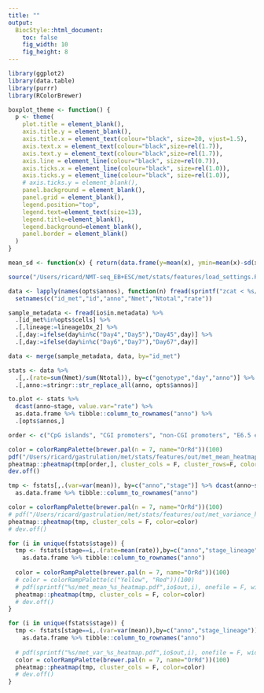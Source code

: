 ```yaml
---
title: ""
output: 
  BiocStyle::html_document:
    toc: false
    fig_width: 10
    fig_height: 8
---
```


```r
library(ggplot2)
library(data.table)
library(purrr)
library(RColorBrewer)
```

```r
boxplot_theme <- function() {
  p <- theme(
    plot.title = element_blank(),
    axis.title.y = element_blank(),
    axis.title.x = element_text(colour="black", size=20, vjust=1.5),
    axis.text.x = element_text(colour="black",size=rel(1.7)),
    axis.text.y = element_text(colour="black",size=rel(1.7)),
    axis.line = element_line(colour="black", size=rel(0.7)),
    axis.ticks.x = element_line(colour="black", size=rel(1.0)),
    axis.ticks.y = element_line(colour="black", size=rel(1.0)),
    # axis.ticks.y = element_blank(),
    panel.background = element_blank(),
    panel.grid = element_blank(),
    legend.position="top",
    legend.text=element_text(size=13),
    legend.title=element_blank(),
    legend.background=element_blank(),
    panel.border = element_blank()
  )
}

mean_sd <- function(x) { return(data.frame(y=mean(x), ymin=mean(x)-sd(x), ymax=mean(x)+sd(x))) }
```

<!-- Define I/O and options -->
```r
source("/Users/ricard/NMT-seq_EB+ESC/met/stats/features/load_settings.R")
```

<!-- Load methylation data -->
```r
data <- lapply(names(opts$annos), function(n) fread(sprintf("zcat < %s/%s.tsv.gz",io$in.data,n))) %>% rbindlist %>%
  setnames(c("id_met","id","anno","Nmet","Ntotal","rate"))
```

<!-- Load sample metadata -->
```r
sample_metadata <- fread(io$in.metadata) %>% 
  .[id_met%in%opts$cells] %>%
  .[,lineage:=lineage10x_2] %>%
  .[,day:=ifelse(day%in%c("Day4","Day5"),"Day45",day)] %>%
  .[,day:=ifelse(day%in%c("Day6","Day7"),"Day67",day)]
```

<!-- Merge methylation data and metadata -->
```r
data <- merge(sample_metadata, data, by="id_met")
```

<!-- Calculate statistics per features -->
```r
stats <- data %>% 
  .[,.(rate=sum(Nmet)/sum(Ntotal)), by=c("genotype","day","anno")] %>%
  .[,anno:=stringr::str_replace_all(anno, opts$annos)]
```


<!-- Heatmap with mean methylation per stage -->
```r
to.plot <- stats %>%
  dcast(anno~stage, value.var="rate") %>% 
  as.data.frame %>% tibble::column_to_rownames("anno") %>%
  .[opts$annos,]

order <- c("CpG islands", "CGI promoters", "non-CGI promoters", "E6.5 enhancers", "E7.5 enhancers", "Gene body", "LINE", "LTR")

color = colorRampPalette(brewer.pal(n = 7, name="OrRd"))(100)
pdf("/Users/ricard/gastrulation/met/stats/features/out/met_mean_heatmap.pdf", useDingbats = F, onefile = F, width=7, height=3)
pheatmap::pheatmap(tmp[order,], cluster_cols = F, cluster_rows=F, color=color)
dev.off()
```

<!-- Heatmap with variance methylation per stage -->
```r
tmp <- fstats[,.(var=var(mean)), by=c("anno","stage")] %>% dcast(anno~stage, value.var="var") %>% 
  as.data.frame %>% tibble::column_to_rownames("anno")

color = colorRampPalette(brewer.pal(n = 7, name="OrRd"))(100)
# pdf("/Users/ricard/gastrulation/met/stats/features/out/met_variance_heatmap.pdf", useDingbats = F, onefile = F, width=6, height=4)
pheatmap::pheatmap(tmp, cluster_cols = F, color=color)
# dev.off()
```

<!-- Heatmap with mean methylation per lineage -->
```r
for (i in unique(fstats$stage)) {
  tmp <- fstats[stage==i,.(rate=mean(rate)),by=c("anno","stage_lineage")] %>% dcast(anno~stage_lineage, value.var="rate") %>% 
    as.data.frame %>% tibble::column_to_rownames("anno")
  
  color = colorRampPalette(brewer.pal(n = 7, name="OrRd"))(100)
  # color = colorRampPalette(c("Yellow", "Red"))(100)
  # pdf(sprintf("%s/met_mean_%s_heatmap.pdf",io$out,i), onefile = F, width=6, height=4)
  pheatmap::pheatmap(tmp, cluster_cols = F, color=color)
  # dev.off()
}
```

<!-- Heatmap with variance methylation per lineage -->
```r
for (i in unique(fstats$stage)) {
  tmp <- fstats[stage==i,.(var=var(mean)),by=c("anno","stage_lineage")] %>% dcast(anno~stage_lineage, value.var="var") %>% 
    as.data.frame %>% tibble::column_to_rownames("anno")
  
  # pdf(sprintf("%s/met_var_%s_heatmap.pdf",io$out,i), onefile = F, width=6, height=4)
  color = colorRampPalette(brewer.pal(n = 7, name="OrRd"))(100)
  pheatmap::pheatmap(tmp, cluster_cols = F, color=color)
  # dev.off()
}
```
